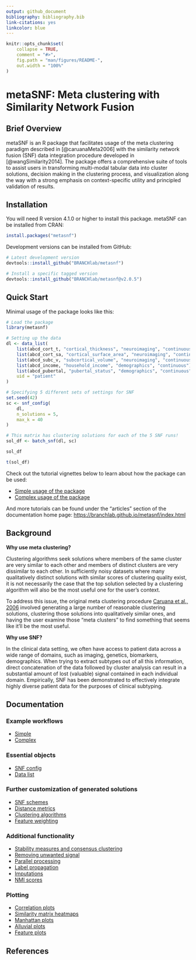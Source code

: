 ```yaml
---
output: github_document
bibliography: bibliography.bib
link-citations: yes
linkcolor: blue
---
```


<!-- README.md is generated from README.Rmd. Please edit that file -->

```r
knitr::opts_chunk$set(
    collapse = TRUE,
    comment = "#>",
    fig.path = "man/figures/README-",
    out.width = "100%"
)
```

# metaSNF: Meta clustering with Similarity Network Fusion

<!-- badges: start -->
<!-- badges: end -->

## Brief Overview

metaSNF is an R package that facilitates usage of the meta clustering paradigm described in [@caruanaMeta2006] with the similarity network fusion (SNF) data integration procedure developed in [@wangSimilarity2014].
The package offers a comprehensive suite of tools to assist users in transforming multi-modal tabular data into cluster solutions, decision making in the clustering process, and visualization along the way with a strong emphasis on context-specific utility and principled validation of results.

## Installation

You will need R version 4.1.0 or higher to install this package.
metaSNF can be installed from CRAN:

```r
install.packages("metasnf")
```

Development versions can be installed from GitHub:

```r
# Latest development version
devtools::install_github("BRANCHlab/metasnf")

# Install a specific tagged version
devtools::install_github("BRANCHlab/metasnf@v2.0.5")
```

## Quick Start

Minimal usage of the package looks like this:

```r
# Load the package
library(metasnf)

# Setting up the data
dl <- data_list(
    list(abcd_cort_t, "cortical_thickness", "neuroimaging", "continuous"),
    list(abcd_cort_sa, "cortical_surface_area", "neuroimaging", "continuous"),
    list(abcd_subc_v, "subcortical_volume", "neuroimaging", "continuous"),
    list(abcd_income, "household_income", "demographics", "continuous"),
    list(abcd_pubertal, "pubertal_status", "demographics", "continuous"),
    uid = "patient"
)

# Specifying 5 different sets of settings for SNF
set.seed(42)
sc <- snf_config(
    dl,
    n_solutions = 5,
    max_k = 40
)

# This matrix has clustering solutions for each of the 5 SNF runs!
sol_df <- batch_snf(dl, sc)

sol_df

t(sol_df)
```

Check out the tutorial vignettes below to learn about how the package can be used:

* [Simple usage of the package](https://branchlab.github.io/metasnf/articles/a_simple_example.html)
* [Complex usage of the package](https://branchlab.github.io/metasnf/articles/a_complete_example.html)

And more tutorials can be found under the "articles" section of the documentation home page: [https://branchlab.github.io/metasnf/index.html](https://branchlab.github.io/metasnf/index.html)


## Background

**Why use meta clustering?**

Clustering algorithms seek solutions where members of the same cluster are very similar to each other and members of distinct clusters are very dissimilar to each other.
In sufficiently noisy datasets where many qualitatively distinct solutions with similar scores of clustering quality exist, it is not necessarily the case that the top solution selected by a clustering algorithm will also be the most useful one for the user's context.

To address this issue, the original meta clustering procedure [Caruana et al., 2006](https://doi.org/10.1109/ICDM.2006.103) involved generating a large number of reasonable clustering solutions, clustering those solutions into qualitatively similar ones, and having the user examine those "meta clusters" to find something that seems like it'll be the most useful.

**Why use SNF?**

In the clinical data setting, we often have access to patient data across a wide range of domains, such as imaging, genetics, biomarkers, demographics.
When trying to extract subtypes out of all this information, direct concatenation of the data followed by cluster analysis can result in a substantial amount of lost (valuable) signal contained in each individual domain.
Empirically, SNF has been demonstrated to effectively integrate highly diverse patient data for the purposes of clinical subtyping.

## Documentation

### Example workflows

* [Simple](https://branchlab.github.io/metasnf/articles/a_simple_example.html)
* [Complex](https://branchlab.github.io/metasnf/articles/a_complete_example.html)

### Essential objects

* [SNF config](https://branchlab.github.io/metasnf/articles/snf_config.html)
* [Data list](https://branchlab.github.io/metasnf/articles/data_list.html)

### Further customization of generated solutions

* [SNF schemes](https://branchlab.github.io/metasnf/articles/snf_schemes.html)
* [Distance metrics](https://branchlab.github.io/metasnf/articles/distance_metrics.html)
* [Clustering algorithms](https://branchlab.github.io/metasnf/articles/clustering_algorithms.html)
* [Feature weighting](https://branchlab.github.io/metasnf/articles/feature_weights.html)

### Additional functionality

* [Stability measures and consensus clustering](https://branchlab.github.io/metasnf/articles/stability_measures.html)
* [Removing unwanted signal](https://branchlab.github.io/metasnf/articles/confounders.html)
* [Parallel processing](https://branchlab.github.io/metasnf/articles/parallel_processing.html)
* [Label propagation](https://branchlab.github.io/metasnf/articles/label_propagation.html)
* [Imputations](https://branchlab.github.io/metasnf/articles/imputations.html)
* [NMI scores](https://branchlab.github.io/metasnf/articles/nmi_scores.html)

### Plotting

* [Correlation plots](https://branchlab.github.io/metasnf/articles/correlation_plots.html)
* [Similarity matrix heatmaps](https://branchlab.github.io/metasnf/articles/similarity_matrix_heatmap.html)
* [Manhattan plots](https://branchlab.github.io/metasnf/articles/manhattan_plots.html)
* [Alluvial plots](https://branchlab.github.io/metasnf/articles/alluvial_plots.html)
* [Feature plots](https://branchlab.github.io/metasnf/articles/feature_plots.html)

## References
